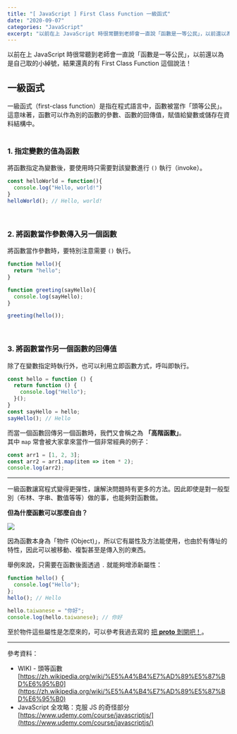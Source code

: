 ```yaml
---
title: "[ JavaScript ] First Class Function 一級函式"
date: "2020-09-07"
categories: "JavaScript"
excerpt: "以前在上 JavaScript 時很常聽到老師會一直說「函數是一等公民」，以前還以為是自己取的小綽號，結果還真的有 First Class Function 這個說法！"
---
```


以前在上 JavaScript 時很常聽到老師會一直說「函數是一等公民」，以前還以為是自己取的小綽號，結果還真的有 First Class Function 這個說法！

## 一級函式
一級函式（first-class function）是指在程式語言中，函數被當作「頭等公民」。這意味著，函數可以作為別的函數的參數、函數的回傳值，賦值給變數或儲存在資料結構中。
<br/>
<br/>

### 1. 指定變數的值為函數
將函數指定為變數後，要使用時只需要對該變數進行 `()` 執行（invoke）。
```javascript
const helloWorld = function(){
  console.log("Hello, world!")
}
helloWorld(); // Hello, world!
```
<br/>

### 2. 將函數當作參數傳入另一個函數
將函數當作參數時，要特別注意需要 `()` 執行。
```javascript
function hello(){
  return "hello";
}

function greeting(sayHello){
  console.log(sayHello);
}

greeting(hello());
```
<br/>

### 3. 將函數當作另一個函數的回傳值
除了在變數指定時執行外，也可以利用立即函數方式，呼叫即執行。
```javascript
const hello = function () {
  return function () {
    console.log("Hello");
  }();
}
const sayHello = hello;
sayHello(); // Hello
```
而當一個函數回傳另一個函數時，我們又會稱之為 **「高階函數」**。<br/>
其中 `map` 常會被大家拿來當作一個非常經典的例子：
```javascript
const arr1 = [1, 2, 3];
const arr2 = arr1.map(item => item * 2);
console.log(arr2);
```
---

一級函數讓寫程式變得更彈性，讓解決問題時有更多的方法。因此即使是對一般型別（布林、字串、數值等等）做的事，也能夠對函數做。

**但為什麼函數可以那麼自由？**

![](https://i.imgur.com/LAhywWW.png)

因為函數本身為「物件 (Object)」，所以它有屬性及方法能使用，也由於有傳址的特性，因此可以被移動、複製甚至是傳入別的東西。

舉例來說，只需要在函數後面透過 `.` 就能夠增添新屬性：
```javascript
function hello() {
  console.log("Hello");
};
hello(); // Hello

hello.taiwanese = "你好";
console.log(hello.taiwanese); // 你好
```

至於物件這些屬性是怎麼來的，可以參考我過去寫的 [把 __proto__ 剝開吧！](https://andyu.io/2020/08/17/js-what-is-proto/)。

---

參考資料：
- WIKI - 頭等函數<br/>
[https://zh.wikipedia.org/wiki/%E5%A4%B4%E7%AD%89%E5%87%BD%E6%95%B0](https://zh.wikipedia.org/wiki/%E5%A4%B4%E7%AD%89%E5%87%BD%E6%95%B0)
- JavaScript 全攻略：克服 JS 的奇怪部分<br/>
[https://www.udemy.com/course/javascriptjs/](https://www.udemy.com/course/javascriptjs/)